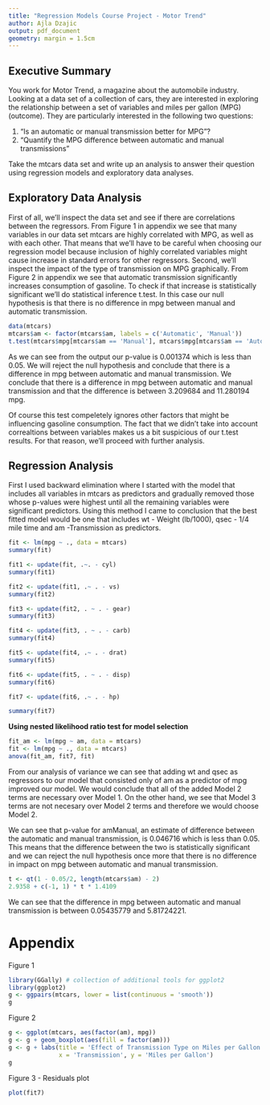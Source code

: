 ```yaml
---
title: "Regression Models Course Project - Motor Trend"
author: Ajla Dzajic
output: pdf_document
geometry: margin = 1.5cm
---
```


## Executive Summary

You work for Motor Trend, a magazine about the automobile industry. Looking at a data set of a collection of cars, they are interested in exploring the relationship between a set of variables and  miles per gallon (MPG) (outcome). They are particularly interested in the following two questions:

1. "Is an automatic or manual transmission better for MPG"?
2. "Quantify the MPG difference between automatic and manual transmissions"

Take the mtcars data set and write up an analysis to answer their question using regression models and  exploratory data analyses.


## Exploratory Data Analysis

First of all,  we'll inspect the data set and see if there are correlations between the regressors. From Figure 1 in appendix we see that many variables in our data set mtcars are highly correlated with MPG, as well as with each other. That means that we'll have to be careful when choosing our regression model because inclusion of highly correlated variables might cause increase in standard errors for other regressors.
Second,  we'll inspect the impact of the type of transmission on  MPG graphically. From Figure 2 in appendix  we see that automatic transmission significantly increases consumption of gasoline. To check if that increase is statistically significant we'll do statistical inference t.test. In this case our null hypothesis is that there is no difference in mpg between manual and automatic transmission. 

```r
data(mtcars)
mtcars$am <- factor(mtcars$am, labels = c('Automatic', 'Manual'))
t.test(mtcars$mpg[mtcars$am == 'Manual'], mtcars$mpg[mtcars$am == 'Automatic'])
```

As we can see from the output our p-value is 0.001374 which is less than 0.05. We will reject the null 
hypothesis and conclude that there is a difference in mpg between automatic and manual transmission.
We conclude that there is a difference in mpg between automatic and manual transmission and that the difference is between 3.209684 and 11.280194 mpg.

Of course this test compeletely ignores other factors that might be influencing gasoline consumption.
The fact that we didn't take into account correaltions between variables makes us a bit suspicious of our t.test results. For that reason, we'll proceed with further analysis.


## Regression Analysis

First I used backward elimination where I started with the model that includes all variables in  mtcars as predictors and gradually removed those whose p-values were highest until all the remaining variables were significant predictors. Using this method I came to conclusion that the best fitted model would be one that includes wt - Weight (lb/1000), qsec - 1/4 mile time and am -Transmission as predictors.

```r
fit <- lm(mpg ~ ., data = mtcars)
summary(fit)

fit1 <- update(fit, .~. - cyl)
summary(fit1)

fit2 <- update(fit1, .~ . - vs)
summary(fit2)

fit3 <- update(fit2, . ~ . - gear)
summary(fit3)

fit4 <- update(fit3, . ~ . - carb)
summary(fit4)

fit5 <- update(fit4, .~ . - drat)
summary(fit5)

fit6 <- update(fit5, . ~ . - disp)
summary(fit6)

fit7 <- update(fit6, .~ . - hp)
```

```r
summary(fit7)
```

**Using nested likelihood ratio test for model selection**

```r
fit_am <- lm(mpg ~ am, data = mtcars)
fit <- lm(mpg ~ ., data = mtcars)
anova(fit_am, fit7, fit)
```

From our analysis of variance we can see that adding wt and qsec as regressors to our model that consisted only of am as a predictor of mpg improved our model. We would conclude that all of the added 
Model 2 terms are necessary over Model 1. On the other hand, we see that Model 3 terms are not necesary 
over Model 2 terms and therefore we would choose Model 2. 

We can see  that p-value for amManual, an estimate of difference between the automatic and manual 
transmission, is 0.046716 which is less than 0.05. This means that the difference between the two is 
statistically significant and we can reject the null hypothesis once more that there is no difference in impact on mpg between automatic and manual transmission.

```r
t <- qt(1 - 0.05/2, length(mtcars$am) - 2)
2.9358 + c(-1, 1) * t * 1.4109
```

We can see that the difference in mpg between automatic and manual transmission is between 0.05435779 and 5.81724221.


# Appendix

Figure 1 
```r
library(GGally) # collection of additional tools for ggplot2
library(ggplot2)
g <- ggpairs(mtcars, lower = list(continuous = 'smooth'))
g
```

\newpage

Figure 2
```r
g <- ggplot(mtcars, aes(factor(am), mpg))
g <- g + geom_boxplot(aes(fill = factor(am)))
g <- g + labs(title = 'Effect of Transmission Type on Miles per Gallon', 
              x = 'Transmission', y = 'Miles per Gallon')
g
```

\newpage

Figure 3 - Residuals plot
```r
plot(fit7)
```